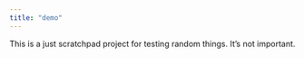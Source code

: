 ```yaml
---
title: "demo"
---
```


This is a just scratchpad project for testing random things. It's not important.
